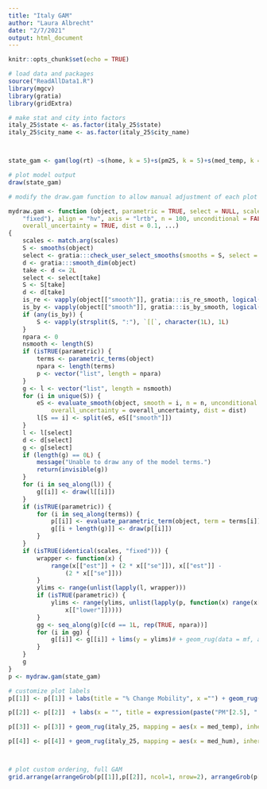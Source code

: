 ```yaml
---
title: "Italy GAM"
author: "Laura Albrecht"
date: "2/7/2021"
output: html_document
---
```


```r
knitr::opts_chunk$set(echo = TRUE)
```


  
```r
# load data and packages
source("ReadAllData1.R")
library(mgcv)
library(gratia)
library(gridExtra)

# make stat and city into factors
italy_25$state <- as.factor(italy_25$state)
italy_25$city_name <- as.factor(italy_25$city_name)



state_gam <- gam(log(rt) ~s(home, k = 5)+s(pm25, k = 5)+s(med_temp, k =4) +s(med_hum, k=4), data = italy_25, family = gaussian)

# plot model output
draw(state_gam)

```

```r
# modify the draw.gam function to allow manual adjustment of each plot label

mydraw.gam <- function (object, parametric = TRUE, select = NULL, scales = c("free", 
    "fixed"), align = "hv", axis = "lrtb", n = 100, unconditional = FALSE, 
    overall_uncertainty = TRUE, dist = 0.1, ...) 
{
    scales <- match.arg(scales)
    S <- smooths(object)
    select <- gratia:::check_user_select_smooths(smooths = S, select = select)
    d <- gratia:::smooth_dim(object)
    take <- d <= 2L
    select <- select[take]
    S <- S[take]
    d <- d[take]
    is_re <- vapply(object[["smooth"]], gratia:::is_re_smooth, logical(1L))
    is_by <- vapply(object[["smooth"]], gratia:::is_by_smooth, logical(1L))
    if (any(is_by)) {
        S <- vapply(strsplit(S, ":"), `[[`, character(1L), 1L)
    }
    npara <- 0
    nsmooth <- length(S)
    if (isTRUE(parametric)) {
        terms <- parametric_terms(object)
        npara <- length(terms)
        p <- vector("list", length = npara)
    }
    g <- l <- vector("list", length = nsmooth)
    for (i in unique(S)) {
        eS <- evaluate_smooth(object, smooth = i, n = n, unconditional = unconditional, 
            overall_uncertainty = overall_uncertainty, dist = dist)
        l[S == i] <- split(eS, eS[["smooth"]])
    }
    l <- l[select]
    d <- d[select]
    g <- g[select]
    if (length(g) == 0L) {
        message("Unable to draw any of the model terms.")
        return(invisible(g))
    }
    for (i in seq_along(l)) {
        g[[i]] <- draw(l[[i]])
    }
    if (isTRUE(parametric)) {
        for (i in seq_along(terms)) {
            p[[i]] <- evaluate_parametric_term(object, term = terms[i])
            g[[i + length(g)]] <- draw(p[[i]])
        }
    }
    if (isTRUE(identical(scales, "fixed"))) {
        wrapper <- function(x) {
            range(x[["est"]] + (2 * x[["se"]]), x[["est"]] - 
                (2 * x[["se"]]))
        }
        ylims <- range(unlist(lapply(l, wrapper)))
        if (isTRUE(parametric)) {
            ylims <- range(ylims, unlist(lapply(p, function(x) range(x[["upper"]], 
                x[["lower"]]))))
        }
        gg <- seq_along(g)[c(d == 1L, rep(TRUE, npara))]
        for (i in gg) {
            g[[i]] <- g[[i]] + lims(y = ylims)# + geom_rug(data = mf, aes(x = ))
        }
    }
    g
}
p <- mydraw.gam(state_gam)

# customize plot labels
p[[1]] <- p[[1]] + labs(title = "% Change Mobility", x ="") + geom_rug(italy_25, mapping = aes(x = home), inherit.aes = F) + theme_bw() + theme(title = element_text(size = 22), axis.text = element_text(size = 16))

p[[2]] <- p[[2]]  + labs(x = "", title = expression(paste("PM"[2.5], " (", mu,"g/m"^3, ")"))) + geom_rug(italy_25[italy_25$pm25 < 170,], mapping = aes(x = pm25), inherit.aes = F) + theme_bw() + theme(title= element_text(size = 22), axis.text = element_text(size = 16))

p[[3]] <- p[[3]] + geom_rug(italy_25, mapping = aes(x = med_temp), inherit.aes = F) + labs(title = expression(paste("Temperature ", ( degree*C))), y = "", x = "")+ theme_bw() + theme(title = element_text(size = 22), axis.text = element_text(size = 16))

p[[4]] <- p[[4]] + geom_rug(italy_25, mapping = aes(x = med_hum), inherit.aes = F) + labs(title = "% Humidity", y = "", x = "") + theme_bw() + theme(title = element_text(size = 22), axis.text = element_text(size = 16))



# plot custom ordering, full GAM
grid.arrange(arrangeGrob(p[[1]],p[[2]], ncol=1, nrow=2), arrangeGrob(p[[3]], p[[4]], ncol = 1, nrow = 2) , layout_matrix = rbind(c(1,2),c(1,2)))
```


